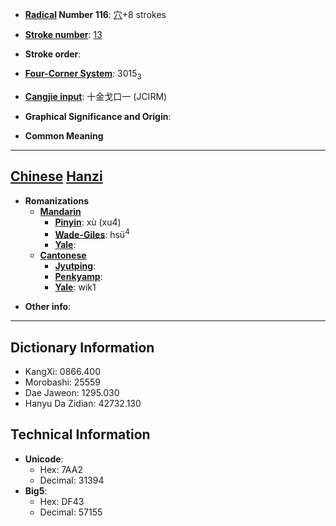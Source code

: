 * '''[[Wiktionary:Chinese radical index| Radical]] Number 116''': [[Wiktionary:Chinese radical index 穴|穴]]+8 strokes

* '''[[Wiktionary:Chinese total strokes index|Stroke number]]''': [[Wiktionary:Chinese total strokes index 13|13]]

* '''Stroke order''': 

* '''[[Wiktionary:Chinese four corner index|Four-Corner System]]''': 3015<sub>3</sub>

* '''[[Wiktionary:Chinese Cangjie index|Cangjie input]]''': 十金戈口一 (JCIRM)

* '''Graphical Significance and Origin''': 

* '''Common Meaning'''

----

== [[Chinese]] [[Hanzi]] ==

* '''Romanizations'''
** '''[[Mandarin]]'''
*** '''[[Pinyin]]''': xù (xu4)
*** '''[[Wade-Giles]]''': hsü<sup>4</sup>
*** '''[[Yale]]''': 
** '''[[Cantonese]]'''
*** '''[[Jyutping]]''':
*** '''[[Penkyamp]]''': 
*** '''[[Yale]]''': wik1

* '''Other info''': 

----

== Dictionary Information ==

* KangXi: 0866.400
* Morobashi: 25559
* Dae Jaweon: 1295.030
* Hanyu Da Zidian: 42732.130

== Technical Information ==

* '''Unicode''':
** Hex: 7AA2
** Decimal: 31394
* '''Big5''':
** Hex: DF43
** Decimal: 57155